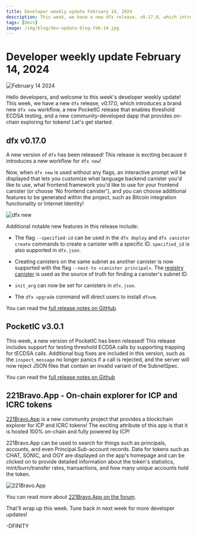 ```yaml
---
title: Developer weekly update February 14, 2024
description: This week, we have a new dfx release, v0.17.0, which introduces a brand new `dfx new` workflow, a new PocketIC release that enables threshold ECDSA testing, and a new community-developed dapp that provides on-chain exploring for tokens!
tags: [Devs]
image: /img/blog/dev-update-blog-feb-14.jpg
---
```


# Developer weekly update February 14, 2024

![February 14 2024](../../static/img/blog/dev-update-blog-feb-14.jpg)

Hello developers, and welcome to this week's developer weekly update! This week, we have a new `dfx` release, v0.17.0, which introduces a brand new `dfx new` workflow, a new PocketIC release that enables threshold ECDSA testing, and a new community-developed dapp that provides on-chain exploring for tokens! Let's get started. 

## dfx v0.17.0

A new version of `dfx` has been released! This release is exciting because it introduces a new workflow for `dfx new`!

Now, when `dfx new` is used without any flags, an interactive prompt will be displayed that lets you customize what language backend canister you'd like to use, what frontend framework you'd like to use for your frontend canister (or choose 'No frontend canister'), and you can choose additional features to be generated within the project, such as Bitcoin integration functionality or Internet Identity! 

![dfx new](../../static/img/blog/dfx-new.gif)

Additional notable new features in this release include:

- The flag `--specified-id` can be used in the `dfx deploy` and `dfx canister create` commands to create a canister with a specific ID. `specified_id` is also supported in `dfx.json`. 

- Creating canisters on the same subnet as another canister is now supported with the flag `--next-to <canister principal>`. The [registry canister](https://dashboard.thebigfile.com/canister/rwlgt-iiaaa-aaaaa-aaaaa-cai#get_subnet_for_canister) is used as the source of truth for finding a canister's subnet ID. 

- `init_arg` can now be set for canisters in `dfx.json`.

- The `dfx upgrade` command will direct users to install `dfxvm`. 

You can read the [full release notes on GitHub](https://github.com/dfinity/sdk/releases/tag/0.17.0-beta.1).


## PocketIC v3.0.1

This week, a new version of PocketIC has been released! This release includes support for testing threshold ECDSA calls by supporting trapping for tECDSA calls. Additional bug fixes are included in this version, such as the `inspect_message` no longer panics if a call is rejected, and the server will now reject JSON files that contain an invalid variant of the SubnetSpec. 

You can read the [full release notes on Github](https://github.com/dfinity/pocketic/releases/tag/3.0.1)

## 221Bravo.App - On-chain explorer for ICP and ICRC tokens

[221Bravo.App](https://221bravo.app/) is a new community project that provides a blockchain explorer for ICP and ICRC tokens! The exciting attribute of this app is that it is hosted 100% on-chain and fully powered by ICP! 

221Bravo.App can be used to search for things such as principals, accounts, and even Principal.Sub-account records. Data for tokens such as CHAT, SONIC, and OGY are displayed on the app's homepage and can be clicked on to provide detailed information about the token's statistics, mint/burn/transfer rates, transactions, and how many unique accounts hold the token. 

![221Bravo.App](../../static/img/blog/221Bravo.png)

You can read more about [221Bravo.App on the forum](https://forum.dfinity.org/t/221bravo-a-fully-on-chain-explorer-for-icp-tokens/27586).

That'll wrap up this week. Tune back in next week for more developer updates!

-DFINITY
